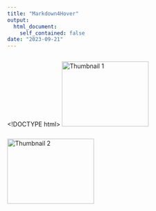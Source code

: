 ```yaml
---
title: "Markdown4Hover"
output: 
  html_document: 
    self_contained: false
date: "2023-09-21"
---
```


<!DOCTYPE html>
<html>
<head>
<style>
/* Style for the thumbnail container */
.thumbnail {
  position: relative;
  display: inline-block;
  cursor: pointer;
}

/* Style for the thumbnail image */
.thumbnail img {
  width: 200px; /* Adjust the width as needed */
  height: 150px; /* Adjust the height as needed */
  transition: transform 0.2s; /* Smooth zoom effect */
}

/* Hover effect: Zoom in when hovering over the thumbnail */
.thumbnail:hover img {
  transform: scale(1.2); /* Increase the size by 20% */
}

/* Style for the larger image container */
.larger-image {
  display: none;
  position: fixed;
  top: 0;
  left: 0;
  width: 100%;
  height: 100%;
  background-color: rgba(0, 0, 0, 0.7); /* Semi-transparent background */
  text-align: center;
  z-index: 9999; /* Ensure it appears above other content */
}

/* Style for the larger image itself */
.larger-image img {
  max-width: 80%;
  max-height: 80%;
  margin-top: 10%;
}
</style>
</head>
<body>

<!-- Thumbnail 1 -->
<div class="thumbnail" onclick="showLargerImage(1)">
  <img src="thumbnail1.jpg" alt="Thumbnail 1">
</div>

<!-- Thumbnail 2 -->
<div class="thumbnail" onclick="showLargerImage(2)">
  <img src="thumbnail2.jpg" alt="Thumbnail 2">
</div>

<!-- Larger Image Container -->
<div class="larger-image" onclick="hideLargerImage()">
  <img src="A2.jpeg" alt="Larger Image">
</div>



<!-- JavaScript Function to Run Shiny App -->
<script>
function runShinyApp() {
  // Execute a specific local Shiny app script when the image is clicked
  // Replace with the file path to the specific Shiny app script you want to run
  var appScriptPath = 'ViewerTest.R'; // Replace with the desired script name
  
  // Load and run the specific Shiny app script
  Shiny.loadApp(appScriptPath);
}
</script>



</body>
</html>


